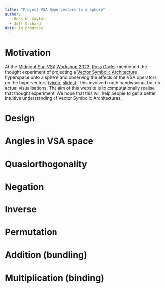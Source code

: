 ```yaml
---
title: "Project VSA hypervectors to a sphere"
author: 
  - Ross W. Gayler
  - Jeff Orchard
date: In progress
---
```


# Motivation

At the [Midnight Sun VSA Workshop 2023](https://sites.google.com/ltu.se/midnightvsa/home?authuser=0), [Ross Gayler](https://www.rossgayler.com/) mentioned the thought experiment of projecting a [Vector Symbolic Architecture](https://www.hd-computing.com/) hyperspace onto a sphere and observing the effects of the VSA operators on the hypervectors ([video](https://doi.org/10.5281/zenodo.8076677), [slides](https://doi.org/10.5281/zenodo.8076707)).
This involved much handwaving, but no actual visualisations.
The aim of this website is to computationally realise that thought experiment.
We hope that this will help people to get a better intuitive understanding of Vector Symbolic Architectures.

# Design

# Angles in VSA space

# Quasiorthogonality

# Negation

# Inverse

# Permutation

# Addition (bundling)

# Multiplication (binding)
